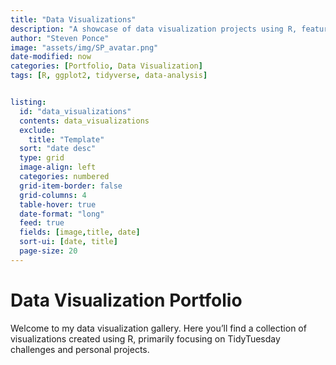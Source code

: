 ```yaml
---
title: "Data Visualizations"
description: "A showcase of data visualization projects using R, featuring TidyTuesday challenges and custom analytics visualizations"
author: "Steven Ponce"
image: "assets/img/SP_avatar.png"
date-modified: now
categories: [Portfolio, Data Visualization]
tags: [R, ggplot2, tidyverse, data-analysis]


listing:
  id: "data_visualizations"
  contents: data_visualizations
  exclude: 
    title: "Template"
  sort: "date desc"
  type: grid
  image-align: left
  categories: numbered
  grid-item-border: false
  grid-columns: 4
  table-hover: true
  date-format: "long"
  feed: true
  fields: [image,title, date]
  sort-ui: [date, title]
  page-size: 20
---
```


# Data Visualization Portfolio

Welcome to my data visualization gallery. Here you'll find a collection of visualizations created using R, primarily focusing on TidyTuesday challenges and personal projects.

::: {#data_visualizations} 
:::